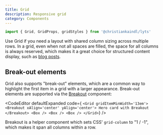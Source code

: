 ```yaml
---
title: Grid
description: Responsive grid
category: Components
---
```



```js
import { Grid, GridProps, gridStyles } from '@christiankaindl/lyts'
```

Use Grid if you need a layout with shared column sizing across multiple rows. In a grid, even when not all spaces are filled, the space for all columns is always reserved, which makes it a great choice for structured content display, such as [blog posts]().

## Break-out elements

Grid also supports "break-out" elements, which are a common way to highlight the first item in a grid with a larger appearance. Break-out elements are supported via the [Breakout](/components/breakout) component:

<CodeEditor
  defaultExpanded
  code={
`<Grid gridItemMinWidth='13em'>
  <Breakout xAlign='center' yAlign='center'>
    Hero card with Breakout
  </Breakout>
  <Box />
  <Box />
  <Box />
</Grid>`}
/>

Breakout is a helper component which sets CSS' `grid-column` to "1 / -1", which makes it span all columns within a row.
